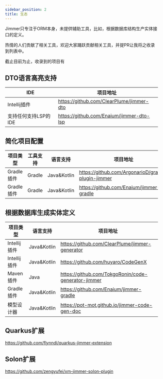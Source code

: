 ```yaml
---
sidebar_position: 2
title: 生态
---
```


Jimmer只专注于ORM本身，未提供辅助工具，比如，根据数据库结构生产实体接口的定义。

热情的人们贡献了相关工具，欢迎大家踊跃贡献相关工具，并提PR让我将之收录到列表中。

截止目前为止，收录到的项目有

## DTO语言高亮支持

|IDE|项目地址|
|---|---|
|Intellij插件|https://github.com/ClearPlume/jimmer-dto|
|支持任何支持LSP的IDE|https://github.com/Enaium/jimmer-dto-lsp|

## 简化项目配置

|项目类型|工具支持|语言支持|项目地址|
|---|---|---|---|
|Gradle插件|Gradle|Java&Kotlin|https://github.com/ArgonarioD/gradle-plugin-jimmer|
|Gradle插件|Gradle|Java&Kotlin|https://github.com/Enaium/jimmer-gradle|

## 根据数据库生成实体定义

|项目类型|语言支持|项目地址|
|---|---|---|
|Intellij插件|Java&Kotlin|https://github.com/ClearPlume/jimmer-generator|
|Intellij插件|Java&Kotlin|https://github.com/huyaro/CodeGenX|
|Maven插件|Java|https://github.com/TokgoRonin/code-generator-jimmer|
|Gradle插件|Java&Kotlin|https://github.com/Enaium/jimmer-gradle|
|模型设计器|Java&Kotlin|https://pot-mot.github.io/jimmer-code-gen-doc|

## Quarkus扩展

https://github.com/flynndi/quarkus-jimmer-extension

## Solon扩展

https://github.com/zengyufei/xm-jimmer-solon-plugin
